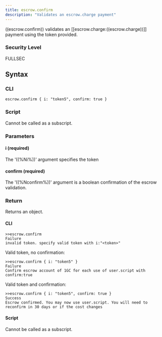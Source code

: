 ```yaml
---
title: escrow.confirm
description: "Validates an escrow.charge payment"
---
```


((escrow.confirm)) validates an [[escrow.charge:((escrow.charge))]] payment using the token provided.

### Security Level

FULLSEC

## Syntax

### CLI

```
escrow.confirm { i: "token5", confirm: true }
```

### Script

Cannot be called as a subscript.

### Parameters

#### i (required)

The '((%Ni%))' argument specifies the token

#### confirm (required)

The '((%Nconfirm%))' argument is a boolean confirmation of the escrow validation.

### Return

Returns an object.

#### CLI

```
>>escrow.confirm
Failure
invalid token. specify valid token with i:"<token>"
```

Valid token, no confirmation:

```
>>escrow.confirm { i: "token5" }
Failure
Confirm escrow account of 1GC for each use of user.script with confirm:true
```

Valid token and confirmation:

```
>>escrow.confirm { i: "token5", confirm: true }
Success
Escrow confirmed. You may now use user.script. You will need to reconfirm in 30 days or if the cost changes
```

#### Script

Cannot be called as a subscript.
